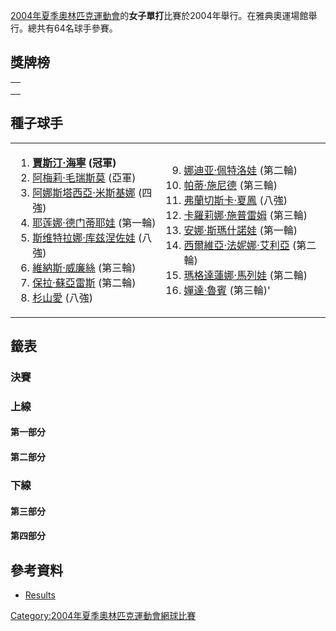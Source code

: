 {{main|2004年夏季奧林匹克運動會網球比賽}}

[[2004年夏季奧林匹克運動會|2004年夏季奧林匹克運動會]]的'''女子單打'''比賽於2004年舉行。在雅典奧運場館舉行。總共有64名球手參賽。

==獎牌榜==
{| class="wikitable"
|-
| {{OlympicGoldMedalist|[[賈斯汀·海寧|賈斯汀·海寧]]|BEL|2004 Summer}}
|-
| {{OlympicSilverMedalist|[[阿梅莉·毛瑞斯莫|阿梅莉·毛瑞斯莫]]|FRA|2004 Summer}}
|-
| {{OlympicBronzeMedalist|[[艾丽西亚·莫利克|艾丽西亚·莫利克]]|AUS|2004 Summer}}
|}

==種子球手==
{|
|valign=top|
<ol>
<li> {{flagicon|BEL}} '''[[賈斯汀·海寧|賈斯汀·海寧]] (冠軍)'''</li>
<li> {{flagicon|FRA}} [[阿梅莉·毛瑞斯莫|阿梅莉·毛瑞斯莫]] (亞軍)</li>
<li> {{flagicon|RUS}} [[阿娜斯塔西亞·米斯基娜|阿娜斯塔西亞·米斯基娜]] (四強)</li>
<li> {{flagicon|RUS}} [[耶莲娜·德门蒂耶娃|耶莲娜·德门蒂耶娃]] (第一輪)</li>
<li> {{flagicon|RUS}} [[斯维特拉娜·库兹涅佐娃|斯维特拉娜·库兹涅佐娃]] (八強)</li>
<li> {{flagicon|USA}} [[維納斯·威廉絲|維納斯·威廉絲]] (第三輪)</li>
<li> {{flagicon|ARG}} [[保拉·蘇亞雷斯|保拉·蘇亞雷斯]] (第二輪)</li>
<li> {{flagicon|JPN}} [[杉山愛|杉山愛]] (八強)</li>
</ol>
|valign=top|
<ol start=9>
<li> {{flagicon|RUS}} [[娜迪亚·佩特洛娃|娜迪亚·佩特洛娃]] (第二輪)</li>
<li> {{flagicon|SUI}} [[帕蒂·施尼德|帕蒂·施尼德]] (第三輪)</li>
<li> {{flagicon|ITA}} [[弗蘭切斯卡·夏鳳|弗蘭切斯卡·夏鳳]] (八強)</li>
<li> {{flagicon|CRO}} [[卡羅莉娜·施普雷姆|卡羅莉娜·施普雷姆]] (第三輪)</li>
<li> {{flagicon|ISR}} [[安娜·斯瑪什諾娃|安娜·斯瑪什諾娃]] (第一輪)</li>
<li> {{flagicon|ITA}} [[西爾維亞·法妮娜·艾利亞|西爾維亞·法妮娜·艾利亞]] (第二輪)</li>
<li> {{flagicon|BUL}} [[瑪格達蓮娜·馬列娃|瑪格達蓮娜·馬列娃]] (第二輪)</li>
<li> {{flagicon|USA}} [[嬋達·魯賓|嬋達·魯賓]] (第三輪)'</li>
</ol>
|}

==籤表==
===決賽===
{{8TeamBracket-Tennis3-with third
| RD1=八強
| RD2=四強
| RD3=決賽

| team-width=175

| RD1-seed1=1
| RD1-team1={{flagicon|BEL}} '''[[賈斯汀·海寧|海寧]]
| RD1-score1-1='''6
| RD1-score1-2='''6
| RD1-score1-3= 
| RD1-seed2= 
| RD1-team2={{flagicon|FRA}} [[玛丽·皮尔斯|皮尔斯]]
| RD1-score2-1=4
| RD1-score2-2=4
| RD1-score2-3= 

| RD1-seed3=3
| RD1-team3={{flagicon|RUS}} '''[[阿娜斯塔西亞·米斯基娜|米斯基娜]]
| RD1-score3-1='''6
| RD1-score3-2='''6
| RD1-score3-3= 
| RD1-seed4=11
| RD1-team4={{flagicon|ITA}} [[弗蘭切斯卡·夏鳳|弗蘭切斯卡·夏鳳]]
| RD1-score4-1=1
| RD1-score4-2=2
| RD1-score4-3= 

| RD1-seed5=8
| RD1-team5={{flagicon|JPN}} [[杉山愛|杉山]]
| RD1-score5-1=3
| RD1-score5-2=4
| RD1-score5-3= 
| RD1-seed6= 
| RD1-team6={{flagicon|AUS}} '''[[艾丽西亚·莫利克|莫利克]]
| RD1-score6-1='''6
| RD1-score6-2='''6
| RD1-score6-3= 

| RD1-seed7=5
| RD1-team7={{flagicon|RUS}} [[斯维特拉娜·库兹涅佐娃|库兹涅佐娃]]
| RD1-score7-1=6<sup>5</sup>
| RD1-score7-2='''6
| RD1-score7-3=2
| RD1-seed8=2
| RD1-team8={{flagicon|FRA}} '''[[阿梅莉·毛瑞斯莫|毛瑞斯莫]]
| RD1-score8-1='''7
| RD1-score8-2=4
| RD1-score8-3='''6

| RD2-seed1=1
| RD2-team1={{flagicon|BEL}} '''[[賈斯汀·海寧|海寧]]
| RD2-score1-1='''7
| RD2-score1-2=5
| RD2-score1-3='''8
| RD2-seed2=3
| RD2-team2={{flagicon|RUS}} [[阿娜斯塔西亞·米斯基娜|米斯基娜]]
| RD2-score2-1=5
| RD2-score2-2='''7
| RD2-score2-3=6

| RD2-seed3= 
| RD2-team3={{flagicon|AUS}} [[艾丽西亚·莫利克|莫利克]]
| RD2-score3-1=6<sup>8</sup>
| RD2-score3-2=3
| RD2-score3-3= 
| RD2-seed4=2
| RD2-team4={{flagicon|FRA}} '''[[阿梅莉·毛瑞斯莫|毛瑞斯莫]]
| RD2-score4-1='''7
| RD2-score4-2='''6
| RD2-score4-3= 

| RD3-seed1=1
| RD3-team1={{flagicon|BEL}} '''[[賈斯汀·海寧|海寧]]
| RD3-score1-1='''6
| RD3-score1-2='''6
| RD3-score1-3= 
| RD3-seed2=2
| RD3-team2={{flagicon|FRA}} [[阿梅莉·毛瑞斯莫|毛瑞斯莫]]
| RD3-score2-1=3
| RD3-score2-2=3
| RD3-score2-3= 

| 3rd-seed1=3
| 3rd-team1={{flagicon|RUS}} [[阿娜斯塔西亞·米斯基娜|米斯基娜]]
| 3rd-score1-1=3
| 3rd-score1-2=4
| 3rd-score1-3= 
| 3rd-seed2= 
| 3rd-team2={{flagicon|AUS}} '''[[艾丽西亚·莫利克|莫利克]]
| 3rd-score2-1='''6
| 3rd-score2-2='''6
| 3rd-score2-3= 
}}

===上線===
====第一部分====
{{16TeamBracket-Compact-Tennis3
| RD3=第三輪
| RD4=八強

| RD1-seed01=1
| RD1-team01={{flagicon|BEL}} '''[[賈斯汀·海寧|海寧]]
| RD1-score01-1='''6
| RD1-score01-2='''6
| RD1-score01-3=
| RD1-seed02=
| RD1-team02={{flagicon|CZE}} [[Barbora_Strýcová|B Strýcová]]
| RD1-score02-1=3
| RD1-score02-2=4
| RD1-score02-3=

| RD1-seed03=
| RD1-team03={{flagicon|VEN}} '''[[瑪麗亞·文托-卡布奇|文托-卡布奇]]
| RD1-score03-1='''6
| RD1-score03-2='''6
| RD1-score03-3=
| RD1-seed04=
| RD1-team04={{flagicon|LUX}} [[安妮·克雷默|克雷默]]
| RD1-score04-1=3
| RD1-score04-2=4
| RD1-score04-3=

| RD1-seed05=
| RD1-team05={{flagicon|AUS}} '''[[Nicole_Pratt|N Pratt]]
| RD1-score05-1='''6
| RD1-score05-2='''7
| RD1-score05-3=
| RD1-seed06=
| RD1-team06={{flagicon|SUI}} [[Myriam_Casanova|M Casanova]]
| RD1-score06-1=3
| RD1-score06-2=5
| RD1-score06-3=

| RD1-seed07=
| RD1-team07={{flagicon|ITA}} '''[[塔蒂亞娜·加爾賓|加爾賓]]
| RD1-score07-1='''6
| RD1-score07-2='''6
| RD1-score07-3=
| RD1-seed08=13
| RD1-team08={{flagicon|ISR}} [[安娜·斯瑪什諾娃|斯瑪什諾娃]]
| RD1-score08-1=2
| RD1-score08-2=1
| RD1-score08-3=

| RD1-seed09=9
| RD1-team09={{flagicon|RUS}} '''[[娜迪亚·佩特洛娃|佩特洛娃]]
| RD1-score09-1='''6
| RD1-score09-2='''6
| RD1-score09-3=
| RD1-seed10=
| RD1-team10={{flagicon|SVK}} [[Martina_Sucha|M Sucha]]
| RD1-score10-1=3
| RD1-score10-2=3
| RD1-score10-3=

| RD1-seed11=
| RD1-team11={{flagicon|ESP}} [[安娜貝爾·梅迪娜·加里格斯|梅迪娜·加里格斯]]
| RD1-score11-1=3
| RD1-score11-2=5
| RD1-score11-3=
| RD1-seed12=
| RD1-team12={{flagicon|FRA}} '''[[玛丽·皮尔斯|皮尔斯]]
| RD1-score12-1='''6
| RD1-score12-2='''7
| RD1-score12-3=

| RD1-seed13=
| RD1-team13={{flagicon|SLO}} '''[[Maja_Matevžič|M Matevžič]]
| RD1-score13-1='''7
| RD1-score13-2='''7
| RD1-score13-3=
| RD1-seed14=
| RD1-team14={{flagicon|JPN}} [[Saori_Obata|S Obata]]
| RD1-score14-1=6<sup>3</sup>
| RD1-score14-2=5
| RD1-score14-3=

| RD1-seed15=
| RD1-team15={{flagicon|HUN}} [[Melinda_Czink|M Czink]]
| RD1-score15-1=1
| RD1-score15-2=2
| RD1-score15-3=
| RD1-seed16=6
| RD1-team16={{flagicon|USA}} '''[[維納斯·威廉絲|V 威廉絲]]
| RD1-score16-1='''6
| RD1-score16-2='''6
| RD1-score16-3=

| RD2-seed01=1
| RD2-team01={{flagicon|BEL}} '''[[賈斯汀·海寧|海寧]]
| RD2-score01-1='''6
| RD2-score01-2='''6
| RD2-score01-3=
| RD2-seed02=
| RD2-team02={{flagicon|VEN}} [[瑪麗亞·文托-卡布奇|文托-卡布奇]]
| RD2-score02-1=2
| RD2-score02-2=1
| RD2-score02-3=

| RD2-seed03=
| RD2-team03={{flagicon|AUS}} '''[[Nicole_Pratt|N Pratt]]
| RD2-score03-1=1
| RD2-score03-2='''7
| RD2-score03-3='''6
| RD2-seed04=
| RD2-team04={{flagicon|ITA}} [[塔蒂亞娜·加爾賓|加爾賓]]
| RD2-score04-1='''6
| RD2-score04-2=6<sup>5</sup>
| RD2-score04-3=2

| RD2-seed05=9
| RD2-team05={{flagicon|RUS}} [[娜迪亚·佩特洛娃|佩特洛娃]]
| RD2-score05-1=2
| RD2-score05-2=1
| RD2-score05-3=
| RD2-seed06=
| RD2-team06={{flagicon|FRA}} '''[[玛丽·皮尔斯|皮尔斯]]
| RD2-score06-1='''6
| RD2-score06-2='''6
| RD2-score06-3=

| RD2-seed07=
| RD2-team07={{flagicon|SLO}} [[Maja_Matevžič|M Matevžič]]
| RD2-score07-1=0
| RD2-score07-2=0
| RD2-score07-3=
| RD2-seed08=6
| RD2-team08={{flagicon|USA}} '''[[維納斯·威廉絲|V 威廉絲]]
| RD2-score08-1='''6
| RD2-score08-2='''6
| RD2-score08-3=

| RD3-seed01=1
| RD3-team01={{flagicon|BEL}} '''[[賈斯汀·海寧|海寧]]
| RD3-score01-1='''6
| RD3-score01-2='''6
| RD3-score01-3=
| RD3-seed02=
| RD3-team02={{flagicon|AUS}} [[Nicole_Pratt|N Pratt]]
| RD3-score02-1=1
| RD3-score02-2=0
| RD3-score02-3=

| RD3-seed03=
| RD3-team03={{flagicon|FRA}} '''[[玛丽·皮尔斯|皮尔斯]]
| RD3-score03-1='''6
| RD3-score03-2='''6
| RD3-score03-3=
| RD3-seed04=6
| RD3-team04={{flagicon|USA}} [[維納斯·威廉絲|V 威廉絲]]
| RD3-score04-1=4
| RD3-score04-2=4
| RD3-score04-3=

| RD4-seed01=1
| RD4-team01={{flagicon|BEL}} '''[[賈斯汀·海寧|海寧]]
| RD4-score01-1='''6
| RD4-score01-2='''6
| RD4-score01-3=
| RD4-seed02=
| RD4-team02={{flagicon|FRA}} [[玛丽·皮尔斯|皮尔斯]]
| RD4-score02-1=4
| RD4-score02-2=4
| RD4-score02-3=
}}

====第二部分====
{{16TeamBracket-Compact-Tennis3
| RD3=第三輪
| RD4=八強

| RD1-seed01=3
| RD1-team01={{flagicon|RUS}} '''[[阿娜斯塔西亞·米斯基娜|米斯基娜]]
| RD1-score01-1='''6
| RD1-score01-2='''6
| RD1-score01-3=
| RD1-seed02=
| RD1-team02={{flagicon|ESP}} [[馬貴·塞爾娜|塞爾娜]]
| RD1-score02-1=0
| RD1-score02-2=1
| RD1-score02-3=

| RD1-seed03=
| RD1-team03={{flagicon|PUR}} '''[[Kristina_Brandi|K Brandi]]
| RD1-score03-1='''7
| RD1-score03-2='''6
| RD1-score03-3=
| RD1-seed04=
| RD1-team04={{flagicon|CRO}} [[耶萊娜·科斯塔尼奇|科斯塔尼奇]]
| RD1-score04-1=5
| RD1-score04-2=1
| RD1-score04-3=

| RD1-seed05=
| RD1-team05={{flagicon|COL}} [[Catalina_Castaño|C Castaño]]
| RD1-score05-1=2
| RD1-score05-2=1
| RD1-score05-3=
| RD1-seed06=
| RD1-team06={{flagicon|GRE}} '''[[埃萊妮·達尼利都|達尼利都]]
| RD1-score06-1='''6
| RD1-score06-2='''6
| RD1-score06-3=

| RD1-seed07=
| RD1-team07={{flagicon|CZE}} [[克拉拉·扎科帕洛娃|扎科帕洛娃]]
| RD1-score07-1=1
| RD1-score07-2=4
| RD1-score07-3=
| RD1-seed08=15
| RD1-team08={{flagicon|BUL}} '''[[瑪格達蓮娜·馬列娃|馬列娃]]
| RD1-score08-1='''6
| RD1-score08-2='''6
| RD1-score08-3=

| RD1-seed09=11
| RD1-team09={{flagicon|ITA}} '''[[弗蘭切斯卡·夏鳳|夏鳳]]
| RD1-score09-1='''6
| RD1-score09-2='''7
| RD1-score09-3=
| RD1-seed10=
| RD1-team10={{flagicon|JPN}} [[淺越忍|淺越]]
| RD1-score10-1=3
| RD1-score10-2=6<sup>4</sup>
| RD1-score10-3=

| RD1-seed11=
| RD1-team11={{flagicon|EST}} [[卡娅·卡内皮|卡内皮]]
| RD1-score11-1=6<sup>1</sup>
| RD1-score11-2=1
| RD1-score11-3=
| RD1-seed12=
| RD1-team12={{flagicon|KOR}} '''[[Yoon_Jeong_Cho|Y-j Cho]]
| RD1-score12-1='''7
| RD1-score12-2='''6
| RD1-score12-3=

| RD1-seed13=
| RD1-team13={{flagicon|SCG}} [[耶萊娜·揚科維奇|揚科維奇]]
| RD1-score13-1=4
| RD1-score13-2=1
| RD1-score13-3=
| RD1-seed14=
| RD1-team14={{flagicon|COL}} '''[[法比奧拉·蘇盧阿加|蘇盧阿加]]
| RD1-score14-1='''6
| RD1-score14-2='''6
| RD1-score14-3=

| RD1-seed15=
| RD1-team15={{flagicon|FRA}} [[纳塔莉·德希|德希]]
| RD1-score15-1='''7
| RD1-score15-2=6<sup>5</sup>
| RD1-score15-3=7
| RD1-seed16=7
| RD1-team16={{flagicon|ARG}} '''[[保拉·蘇亞雷斯|蘇亞雷斯]]
| RD1-score16-1=6<sup>1</sup>
| RD1-score16-2='''7
| RD1-score16-3='''9

| RD2-seed01=3
| RD2-team01={{flagicon|RUS}} '''[[阿娜斯塔西亞·米斯基娜|米斯基娜]]
| RD2-score01-1='''6
| RD2-score01-2=3
| RD2-score01-3='''6
| RD2-seed02=
| RD2-team02={{flagicon|PUR}} [[Kristina_Brandi|K Brandi]]
| RD2-score02-1=2
| RD2-score02-2='''6
| RD2-score02-3=4

| RD2-seed03=
| RD2-team03={{flagicon|GRE}} '''[[埃萊妮·達尼利都|達尼利都]]
| RD2-score03-1=2
| RD2-score03-2='''6
| RD2-score03-3='''6
| RD2-seed04=15
| RD2-team04={{flagicon|BUL}} [[瑪格達蓮娜·馬列娃|馬列娃]]
| RD2-score04-1='''6
| RD2-score04-2=4
| RD2-score04-3=4

| RD2-seed05=11
| RD2-team05={{flagicon|ITA}} '''[[弗蘭切斯卡·夏鳳|夏鳳]]
| RD2-score05-1=2
| RD2-score05-2='''7
| RD2-score05-3='''6
| RD2-seed06=
| RD2-team06={{flagicon|KOR}} [[Yoon_Jeong_Cho|Y-j Cho]]
| RD2-score06-1='''6
| RD2-score06-2=6<sup>0</sup>
| RD2-score06-3=4

| RD2-seed07=
| RD2-team07={{flagicon|COL}} '''[[法比奧拉·蘇盧阿加|蘇盧阿加]]
| RD2-score07-1=4
| RD2-score07-2='''7
| RD2-score07-3='''6
| RD2-seed08=7
| RD2-team08={{flagicon|ARG}} [[保拉·蘇亞雷斯|蘇亞雷斯]]
| RD2-score08-1='''6
| RD2-score08-2=6<sup>1</sup>
| RD2-score08-3=1

| RD3-seed01=3
| RD3-team01={{flagicon|RUS}} '''[[阿娜斯塔西亞·米斯基娜|米斯基娜]]
| RD3-score01-1='''7
| RD3-score01-2='''6
| RD3-score01-3=
| RD3-seed02=
| RD3-team02={{flagicon|GRE}} [[埃萊妮·達尼利都|達尼利都]]
| RD3-score02-1=5
| RD3-score02-2=4
| RD3-score02-3=

| RD3-seed03=11
| RD3-team03={{flagicon|ITA}} '''[[弗蘭切斯卡·夏鳳|夏鳳]]
| RD3-score03-1=6<sup>5</sup>
| RD3-score03-2='''6
| RD3-score03-3='''6
| RD3-seed04=
| RD3-team04={{flagicon|COL}} [[Fabiola_Zuluaga|F Zuluaga]]
| RD3-score04-1='''7
| RD3-score04-2=1
| RD3-score04-3=3

| RD4-seed01=3
| RD4-team01={{flagicon|RUS}} '''[[阿娜斯塔西亞·米斯基娜|米斯基娜]]
| RD4-score01-1='''6
| RD4-score01-2='''6
| RD4-score01-3=
| RD4-seed02=11
| RD4-team02={{flagicon|ITA}} [[弗蘭切斯卡·夏鳳|夏鳳]]
| RD4-score02-1=1
| RD4-score02-2=2
| RD4-score02-3=
}}

===下線===
====第三部分====
{{16TeamBracket-Compact-Tennis3
| RD3=第三輪
| RD4=八強

| RD1-seed01=8
| RD1-team01={{flagicon|JPN}} '''[[杉山愛|杉山]]
| RD1-score01-1=4
| RD1-score01-2='''6
| RD1-score01-3='''8
| RD1-seed02=
| RD1-team02={{flagicon|CHN}} [[鄭潔|鄭]]
| RD1-score02-1='''6
| RD1-score02-2=3
| RD1-score02-3=6

| RD1-seed03=
| RD1-team03={{flagicon|UKR}} '''[[Tatiana_Perebiynis|T Perebiynis]]
| RD1-score03-1='''6
| RD1-score03-2='''6
| RD1-score03-3=
| RD1-seed04=
| RD1-team04={{flagicon|MAD}} [[Dally_Randriantefy|D Randriantefy]]
| RD1-score04-1=3
| RD1-score04-2=4
| RD1-score04-3=

| RD1-seed05=
| RD1-team05={{flagicon|THA}} [[撻瑪茵·塔娜蘇甘|塔娜蘇甘]]
| RD1-score05-1='''6
| RD1-score05-2=2
| RD1-score05-3=1
| RD1-seed06=
| RD1-team06={{flagicon|INA}} '''[[Angelique_Widjaja|A Widjaja]]
| RD1-score06-1=1
| RD1-score06-2='''6
| RD1-score06-3='''6

| RD1-seed07=
| RD1-team07={{flagicon|ARG}} [[姬絲拉·杜高|杜高]]
| RD1-score07-1=6<sup>6</sup>
| RD1-score07-2=5
| RD1-score07-3=
| RD1-seed08=12
| RD1-team08={{flagicon|CRO}} '''[[卡羅莉娜·施普雷姆|施普雷姆]]
| RD1-score08-1='''7
| RD1-score08-2='''7
| RD1-score08-3=

| RD1-seed09=14
| RD1-team09={{flagicon|ITA}} '''[[西爾維亞·法妮娜·艾利亞|法妮娜·艾利亞]]
| RD1-score09-1='''6
| RD1-score09-2='''6
| RD1-score09-3=
| RD1-seed10=
| RD1-team10={{flagicon|FRA}} [[桑德琳·泰斯圖德|泰斯圖德]]
| RD1-score10-1=2
| RD1-score10-2=0
| RD1-score10-3=

| RD1-seed11=
| RD1-team11={{flagicon|SVK}} [[Lubomira_Kurhajcova|L Kurhajcova]]
| RD1-score11-1=4
| RD1-score11-2='''6
| RD1-score11-3=3
| RD1-seed12=
| RD1-team12={{flagicon|USA}} '''[[麗莎·雷蒙德|雷蒙德]]
| RD1-score12-1='''6
| RD1-score12-2=4
| RD1-score12-3='''6

| RD1-seed13=
| RD1-team13={{flagicon|ESP}} [[瑪麗亞·桑切斯·洛倫佐|桑切斯·洛倫佐]]
| RD1-score13-1=3
| RD1-score13-2='''6
| RD1-score13-3=4
| RD1-seed14=
| RD1-team14={{flagicon|SLO}} '''[[卡塔琳娜·斯雷博特尼克|斯雷博特尼克]]
| RD1-score14-1='''6
| RD1-score14-2=0
| RD1-score14-3='''6

| RD1-seed15=
| RD1-team15={{flagicon|AUS}} '''[[艾丽西亚·莫利克|莫利克]]
| RD1-score15-1=4
| RD1-score15-2='''6
| RD1-score15-3='''6
| RD1-seed16=4
| RD1-team16={{flagicon|RUS}} [[耶莲娜·德门蒂耶娃|德门蒂耶娃]]
| RD1-score16-1='''6
| RD1-score16-2=0
| RD1-score16-3=3

| RD2-seed01=8
| RD2-team01={{flagicon|JPN}} '''[[杉山愛|杉山]]
| RD2-score01-1='''7
| RD2-score01-2='''6
| RD2-score01-3=
| RD2-seed02=
| RD2-team02={{flagicon|UKR}} [[Tatiana_Perebiynis|T Perebiynis]]
| RD2-score02-1=5
| RD2-score02-2=4
| RD2-score02-3=

| RD2-seed03=
| RD2-team03={{flagicon|INA}} [[Angelique_Widjaja|A Widjaja]]
| RD2-score03-1=3
| RD2-score03-2=1
| RD2-score03-3=
| RD2-seed04=12
| RD2-team04={{flagicon|CRO}} '''[[卡羅莉娜·施普雷姆|施普雷姆]]
| RD2-score04-1='''6
| RD2-score04-2='''6
| RD2-score04-3=

| RD2-seed05=14
| RD2-team05={{flagicon|ITA}} [[西爾維亞·法妮娜·艾利亞|法妮娜·艾利亞]]
| RD2-score05-1=1
| RD2-score05-2=2
| RD2-score05-3=
| RD2-seed06=
| RD2-team06={{flagicon|USA}} '''[[麗莎·雷蒙德|雷蒙德]]
| RD2-score06-1='''6
| RD2-score06-2='''6
| RD2-score06-3=

| RD2-seed07=
| RD2-team07={{flagicon|SLO}} [[卡塔琳娜·斯雷博特尼克|斯雷博特尼克]]
| RD2-score07-1=5
| RD2-score07-2=4
| RD2-score07-3=
| RD2-seed08=
| RD2-team08={{flagicon|AUS}} '''[[艾丽西亚·莫利克|莫利克]]
| RD2-score08-1='''7
| RD2-score08-2='''6
| RD2-score08-3=

| RD3-seed01=8
| RD3-team01={{flagicon|JPN}} '''[[杉山愛|杉山]]
| RD3-score01-1='''7
| RD3-score01-2='''6
| RD3-score01-3=
| RD3-seed02=12
| RD3-team02={{flagicon|CRO}} [[卡羅莉娜·施普雷姆|施普雷姆]]
| RD3-score02-1=6<sup>6</sup>
| RD3-score02-2=1
| RD3-score02-3=

| RD3-seed03=
| RD3-team03={{flagicon|USA}} [[麗莎·雷蒙德|雷蒙德]]
| RD3-score03-1=4
| RD3-score03-2=4
| RD3-score03-3=
| RD3-seed04=
| RD3-team04={{flagicon|AUS}} '''[[艾丽西亚·莫利克|莫利克]]
| RD3-score04-1='''6
| RD3-score04-2='''6
| RD3-score04-3=

| RD4-seed01=8
| RD4-team01={{flagicon|JPN}} [[杉山愛|杉山]]
| RD4-score01-1=3
| RD4-score01-2=4
| RD4-score01-3=
| RD4-seed02=
| RD4-team02={{flagicon|AUS}} '''[[艾丽西亚·莫利克|莫利克]]
| RD4-score02-1='''6
| RD4-score02-2='''6
| RD4-score02-3=
}}

====第四部分====
{{16TeamBracket-Compact-Tennis3
| RD3=第三輪
| RD4=八強

| RD1-seed01=5
| RD1-team01={{flagicon|RUS}} '''[[斯维特拉娜·库兹涅佐娃|库兹涅佐娃]]
| RD1-score01-1='''6
| RD1-score01-2='''6
| RD1-score01-3=
| RD1-seed02=
| RD1-team02={{flagicon|ARG}} [[Mariana_Díaz-Oliva|M Díaz-Oliva]]
| RD1-score02-1=3
| RD1-score02-2=3
| RD1-score02-3=

| RD1-seed03=
| RD1-team03={{flagicon|JPN}} '''[[森上亞希子|森上]]
| RD1-score03-1='''6
| RD1-score03-2='''6
| RD1-score03-3=
| RD1-seed04=
| RD1-team04={{flagicon|CZE}} [[伊韋塔·貝內索娃|貝內索娃]]
| RD1-score04-1=1
| RD1-score04-2=4
| RD1-score04-3=

| RD1-seed05=
| RD1-team05={{flagicon|SVK}} '''[[達妮埃拉·漢圖霍娃|漢圖霍娃]]
| RD1-score05-1='''6
| RD1-score05-2='''6
| RD1-score05-3=
| RD1-seed06=
| RD1-team06={{flagicon|LUX}} [[Claudine_Schaul|C Schaul]]
| RD1-score06-1=1
| RD1-score06-2=1
| RD1-score06-3=

| RD1-seed07=
| RD1-team07={{flagicon|HUN}} [[佩特拉·曼杜拉|曼杜拉]]
| RD1-score07-1=3
| RD1-score07-2=4
| RD1-score07-3=
| RD1-seed08=10
| RD1-team08={{flagicon|SUI}} '''[[帕蒂·施尼德|施尼德]]
| RD1-score08-1='''6
| RD1-score08-2='''6
| RD1-score08-3=

| RD1-seed09=16
| RD1-team09={{flagicon|USA}} '''[[嬋達·魯賓|魯賓]]
| RD1-score09-1='''6
| RD1-score09-2=6<sup>8</sup>
| RD1-score09-3='''6
| RD1-seed10=
| RD1-team10={{flagicon|AUS}} [[萨曼莎·斯托瑟|斯托瑟]]
| RD1-score10-1=2
| RD1-score10-2='''7
| RD1-score10-3=0

| RD1-seed11=
| RD1-team11={{flagicon|ZIM}} '''[[卡拉·布莱克|布莱克]]
| RD1-score11-1='''6
| RD1-score11-2=5
| RD1-score11-3='''6
| RD1-seed12=
| RD1-team12={{flagicon|SLO}} [[提娜·皮斯尼克|皮斯尼克]]
| RD1-score12-1=3
| RD1-score12-2='''7
| RD1-score12-3=4

| RD1-seed13=
| RD1-team13={{flagicon|BIH}} [[Mervana_Jugić-Salkić|M Jugić-Salkić]]
| RD1-score13-1=3
| RD1-score13-2=4
| RD1-score13-3=
| RD1-seed14=
| RD1-team14={{flagicon|ITA}} '''[[Maria_Elena_Camerin|ME Camerin]]
| RD1-score14-1='''6
| RD1-score14-2='''6
| RD1-score14-3=

| RD1-seed15=
| RD1-team15={{flagicon|ESP}} [[康奇塔·馬丁內斯|馬丁內斯]]
| RD1-score15-1=1
| RD1-score15-2=4
| RD1-score15-3=
| RD1-seed16=2
| RD1-team16={{flagicon|FRA}} '''[[阿梅莉·毛瑞斯莫|毛瑞斯莫]]
| RD1-score16-1='''6
| RD1-score16-2='''6
| RD1-score16-3=

| RD2-seed01=5
| RD2-team01={{flagicon|RUS}} '''[[斯维特拉娜·库兹涅佐娃|库兹涅佐娃]]
| RD2-score01-1='''7
| RD2-score01-2='''6
| RD2-score01-3=
| RD2-seed02=
| RD2-team02={{flagicon|JPN}} [[森上亞希子|森上]]
| RD2-score02-1=6<sup>5</sup>
| RD2-score02-2=2
| RD2-score02-3=

| RD2-seed03=
| RD2-team03={{flagicon|SVK}} [[達妮埃拉·漢圖霍娃|漢圖霍娃]]
| RD2-score03-1='''6
| RD2-score03-2=1
| RD2-score03-3=4
| RD2-seed04=10
| RD2-team04={{flagicon|SUI}} '''[[帕蒂·施尼德|施尼德]]
| RD2-score04-1=3
| RD2-score04-2='''6
| RD2-score04-3='''6

| RD2-seed05=16
| RD2-team05={{flagicon|USA}} '''[[嬋達·魯賓|魯賓]]
| RD2-score05-1='''6
| RD2-score05-2=3
| RD2-score05-3='''6
| RD2-seed06=
| RD2-team06={{flagicon|ZIM}} [[卡拉·布莱克|布莱克]]
| RD2-score06-1=4
| RD2-score06-2='''6
| RD2-score06-3=3

| RD2-seed07=
| RD2-team07={{flagicon|ITA}} [[Maria_Elena_Camerin|ME Camerin]]
| RD2-score07-1=0
| RD2-score07-2=1
| RD2-score07-3=
| RD2-seed08=2
| RD2-team08={{flagicon|FRA}} '''[[阿梅莉·毛瑞斯莫|毛瑞斯莫]]
| RD2-score08-1='''6
| RD2-score08-2='''6
| RD2-score08-3=

| RD3-seed01=5
| RD3-team01={{flagicon|RUS}} '''[[斯维特拉娜·库兹涅佐娃|库兹涅佐娃]]
| RD3-score01-1='''6
| RD3-score01-2='''6
| RD3-score01-3=
| RD3-seed02=10
| RD3-team02={{flagicon|SUI}} [[帕蒂·施尼德|施尼德]]
| RD3-score02-1=3
| RD3-score02-2=3
| RD3-score02-3=

| RD3-seed03=16
| RD3-team03={{flagicon|USA}} [[嬋達·魯賓|魯賓]]
| RD3-score03-1=3
| RD3-score03-2=1
| RD3-score03-3=
| RD3-seed04=2
| RD3-team04={{flagicon|FRA}} '''[[阿梅莉·毛瑞斯莫|毛瑞斯莫]]
| RD3-score04-1='''6
| RD3-score04-2='''6
| RD3-score04-3=

| RD4-seed01=5
| RD4-team01={{flagicon|RUS}} [[斯维特拉娜·库兹涅佐娃|库兹涅佐娃]]
| RD4-score01-1=6<sup>5</sup>
| RD4-score01-2='''6
| RD4-score01-3=2
| RD4-seed02=2
| RD4-team02={{flagicon|FRA}} '''[[阿梅莉·毛瑞斯莫|毛瑞斯莫]]
| RD4-score02-1='''7
| RD4-score02-2=4
| RD4-score02-3='''6
}}

==參考資料==
*[http://www.itftennis.com/olympics/drawsheets/printabledrawsheet.asp?event=1100058334 Results]{{Wayback|url=http://www.itftennis.com/olympics/drawsheets/printabledrawsheet.asp?event=1100058334 |date=20110527202240 }}

[[Category:2004年夏季奧林匹克運動會網球比賽|Category:2004年夏季奧林匹克運動會網球比賽]]